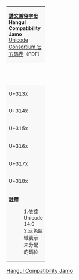{| border="1" cellspacing="0" cellpadding="5" class="wikitable nounderlines" style="border-collapse:collapse;background:#FFFFFF;font-size:large;text-align:center"
| colspan="17" style="background:#F8F8F8;font-size:small" |  '''[[諺文兼容字母]]'''<br />'''Hangul Compatibility Jamo'''{{ref label|U3130_as_of_Unicode_version|1}}{{ref label|U3130_grey|2}}<br />[http://www.unicode.org/charts/PDF/U3130.pdf Unicode Consortium 官方碼表]（PDF）
|- style="background:#F8F8F8;font-size:small"
| style="width:45pt" | &nbsp; || style="width:20pt"  | 0 || style="width:20pt"  | 1 || style="width:20pt"  | 2 || style="width:20pt"  | 3 || style="width:20pt"  | 4 || style="width:20pt"  | 5 || style="width:20pt"  | 6 || style="width:20pt"  | 7 || style="width:20pt"  | 8 || style="width:20pt"  | 9 || style="width:20pt"  | A || style="width:20pt"  | B || style="width:20pt"  | C || style="width:20pt"  | D || style="width:20pt"  | E || style="width:20pt"  | F
|-
| style="background:#F8F8F8;font-size:small" | U+313x
| title="Reserved" style="background-color:#CCCCCC;" |  
| title="U+3131: HANGUL LETTER KIYEOK" | &#x3131;
| title="U+3132: HANGUL LETTER SSANGKIYEOK" | &#x3132;
| title="U+3133: HANGUL LETTER KIYEOK-SIOS" | &#x3133;
| title="U+3134: HANGUL LETTER NIEUN" | &#x3134;
| title="U+3135: HANGUL LETTER NIEUN-CIEUC" | &#x3135;
| title="U+3136: HANGUL LETTER NIEUN-HIEUH" | &#x3136;
| title="U+3137: HANGUL LETTER TIKEUT" | &#x3137;
| title="U+3138: HANGUL LETTER SSANGTIKEUT" | &#x3138;
| title="U+3139: HANGUL LETTER RIEUL" | &#x3139;
| title="U+313A: HANGUL LETTER RIEUL-KIYEOK" | &#x313A;
| title="U+313B: HANGUL LETTER RIEUL-MIEUM" | &#x313B;
| title="U+313C: HANGUL LETTER RIEUL-PIEUP" | &#x313C;
| title="U+313D: HANGUL LETTER RIEUL-SIOS" | &#x313D;
| title="U+313E: HANGUL LETTER RIEUL-THIEUTH" | &#x313E;
| title="U+313F: HANGUL LETTER RIEUL-PHIEUPH" | &#x313F;
|-
| style="background:#F8F8F8;font-size:small" | U+314x
| title="U+3140: HANGUL LETTER RIEUL-HIEUH" | &#x3140;
| title="U+3141: HANGUL LETTER MIEUM" | &#x3141;
| title="U+3142: HANGUL LETTER PIEUP" | &#x3142;
| title="U+3143: HANGUL LETTER SSANGPIEUP" | &#x3143;
| title="U+3144: HANGUL LETTER PIEUP-SIOS" | &#x3144;
| title="U+3145: HANGUL LETTER SIOS" | &#x3145;
| title="U+3146: HANGUL LETTER SSANGSIOS" | &#x3146;
| title="U+3147: HANGUL LETTER IEUNG" | &#x3147;
| title="U+3148: HANGUL LETTER CIEUC" | &#x3148;
| title="U+3149: HANGUL LETTER SSANGCIEUC" | &#x3149;
| title="U+314A: HANGUL LETTER CHIEUCH" | &#x314A;
| title="U+314B: HANGUL LETTER KHIEUKH" | &#x314B;
| title="U+314C: HANGUL LETTER THIEUTH" | &#x314C;
| title="U+314D: HANGUL LETTER PHIEUPH" | &#x314D;
| title="U+314E: HANGUL LETTER HIEUH" | &#x314E;
| title="U+314F: HANGUL LETTER A" | &#x314F;
|-
| style="background:#F8F8F8;font-size:small" | U+315x
| title="U+3150: HANGUL LETTER AE" | &#x3150;
| title="U+3151: HANGUL LETTER YA" | &#x3151;
| title="U+3152: HANGUL LETTER YAE" | &#x3152;
| title="U+3153: HANGUL LETTER EO" | &#x3153;
| title="U+3154: HANGUL LETTER E" | &#x3154;
| title="U+3155: HANGUL LETTER YEO" | &#x3155;
| title="U+3156: HANGUL LETTER YE" | &#x3156;
| title="U+3157: HANGUL LETTER O" | &#x3157;
| title="U+3158: HANGUL LETTER WA" | &#x3158;
| title="U+3159: HANGUL LETTER WAE" | &#x3159;
| title="U+315A: HANGUL LETTER OE" | &#x315A;
| title="U+315B: HANGUL LETTER YO" | &#x315B;
| title="U+315C: HANGUL LETTER U" | &#x315C;
| title="U+315D: HANGUL LETTER WEO" | &#x315D;
| title="U+315E: HANGUL LETTER WE" | &#x315E;
| title="U+315F: HANGUL LETTER WI" | &#x315F;
|-
| style="background:#F8F8F8;font-size:small" | U+316x
| title="U+3160: HANGUL LETTER YU" | &#x3160;
| title="U+3161: HANGUL LETTER EU" | &#x3161;
| title="U+3162: HANGUL LETTER YI" | &#x3162;
| title="U+3163: HANGUL LETTER I" | &#x3163;
| title="U+3164: HANGUL FILLER" | {{border|{{resize|75%|{{spaces|2}}HF{{spaces|2}}}}|style=dashed|color=black}}
| title="U+3165: HANGUL LETTER SSANGNIEUN" | &#x3165;
| title="U+3166: HANGUL LETTER NIEUN-TIKEUT" | &#x3166;
| title="U+3167: HANGUL LETTER NIEUN-SIOS" | &#x3167;
| title="U+3168: HANGUL LETTER NIEUN-PANSIOS" | &#x3168;
| title="U+3169: HANGUL LETTER RIEUL-KIYEOK-SIOS" | &#x3169;
| title="U+316A: HANGUL LETTER RIEUL-TIKEUT" | &#x316A;
| title="U+316B: HANGUL LETTER RIEUL-PIEUP-SIOS" | &#x316B;
| title="U+316C: HANGUL LETTER RIEUL-PANSIOS" | &#x316C;
| title="U+316D: HANGUL LETTER RIEUL-YEORINHIEUH" | &#x316D;
| title="U+316E: HANGUL LETTER MIEUM-PIEUP" | &#x316E;
| title="U+316F: HANGUL LETTER MIEUM-SIOS" | &#x316F;
|-
| style="background:#F8F8F8;font-size:small" | U+317x
| title="U+3170: HANGUL LETTER MIEUM-PANSIOS" | &#x3170;
| title="U+3171: HANGUL LETTER KAPYEOUNMIEUM" | &#x3171;
| title="U+3172: HANGUL LETTER PIEUP-KIYEOK" | &#x3172;
| title="U+3173: HANGUL LETTER PIEUP-TIKEUT" | &#x3173;
| title="U+3174: HANGUL LETTER PIEUP-SIOS-KIYEOK" | &#x3174;
| title="U+3175: HANGUL LETTER PIEUP-SIOS-TIKEUT" | &#x3175;
| title="U+3176: HANGUL LETTER PIEUP-CIEUC" | &#x3176;
| title="U+3177: HANGUL LETTER PIEUP-THIEUTH" | &#x3177;
| title="U+3178: HANGUL LETTER KAPYEOUNPIEUP" | &#x3178;
| title="U+3179: HANGUL LETTER KAPYEOUNSSANGPIEUP" | &#x3179;
| title="U+317A: HANGUL LETTER SIOS-KIYEOK" | &#x317A;
| title="U+317B: HANGUL LETTER SIOS-NIEUN" | &#x317B;
| title="U+317C: HANGUL LETTER SIOS-TIKEUT" | &#x317C;
| title="U+317D: HANGUL LETTER SIOS-PIEUP" | &#x317D;
| title="U+317E: HANGUL LETTER SIOS-CIEUC" | &#x317E;
| title="U+317F: HANGUL LETTER PANSIOS" | &#x317F;
|-
| style="background:#F8F8F8;font-size:small" | U+318x
| title="U+3180: HANGUL LETTER SSANGIEUNG" | &#x3180;
| title="U+3181: HANGUL LETTER YESIEUNG" | &#x3181;
| title="U+3182: HANGUL LETTER YESIEUNG-SIOS" | &#x3182;
| title="U+3183: HANGUL LETTER YESIEUNG-PANSIOS" | &#x3183;
| title="U+3184: HANGUL LETTER KAPYEOUNPHIEUPH" | &#x3184;
| title="U+3185: HANGUL LETTER SSANGHIEUH" | &#x3185;
| title="U+3186: HANGUL LETTER YEORINHIEUH" | &#x3186;
| title="U+3187: HANGUL LETTER YO-YA" | &#x3187;
| title="U+3188: HANGUL LETTER YO-YAE" | &#x3188;
| title="U+3189: HANGUL LETTER YO-I" | &#x3189;
| title="U+318A: HANGUL LETTER YU-YEO" | &#x318A;
| title="U+318B: HANGUL LETTER YU-YE" | &#x318B;
| title="U+318C: HANGUL LETTER YU-I" | &#x318C;
| title="U+318D: HANGUL LETTER ARAEA" | &#x318D;
| title="U+318E: HANGUL LETTER ARAEAE" | &#x318E;
| title="Reserved" style="background-color:#CCCCCC;" |  
|-
| colspan="17" style="background:#F8F8F8;font-size:small;text-align:left" | '''註釋'''
:1.{{note|U3130_as_of_Unicode_version}}依據 Unicode 14.0
:2.{{note|U3130_grey}}灰色區域表示未分配的碼位
|}<noinclude>
[[Category:Unicode模板|Hangul Compatibility Jamo]]
{{Documentation|Template:Unicode chart/block documentation}}
</noinclude>